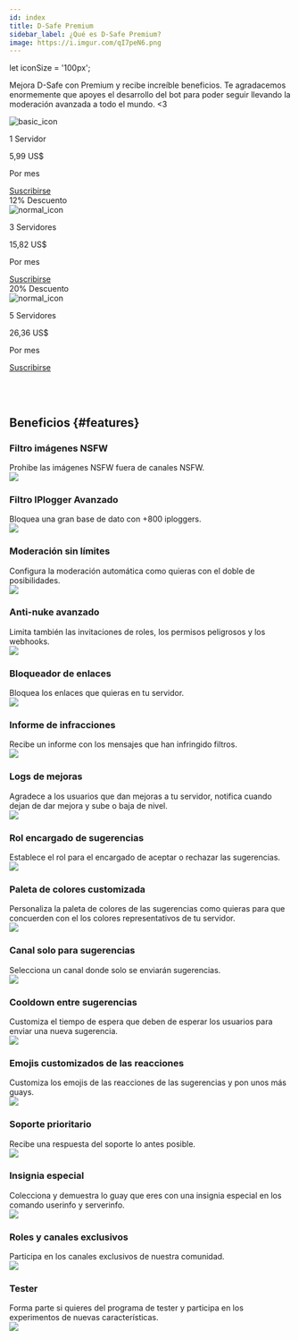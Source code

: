 ```yaml
---
id: index
title: D-Safe Premium
sidebar_label: ¿Qué es D-Safe Premium?
image: https://i.imgur.com/qI7peN6.png
---
```


let iconSize = '100px';

Mejora D-Safe con Premium y recibe increíble beneficios. Te agradacemos enormemente que apoyes el desarrollo del bot para poder seguir llevando la moderación avanzada a todo el mundo. <3

<section class="section_container">
  <article class="price_card">
    <div class="card_icon">
      <img class="price_icon" src={useBaseUrl('/svg/Premium_Tier_1.svg')} style={{ 'padding-bottom': '1rem', width: iconSize, height: iconSize }} alt="basic_icon" />
      <p class="number_server">1 Servidor</p>
    </div>
    <div class="price_container">
      <p class="price_server">5,99 US$</p>
      <p class="per_month">Por mes</p>
    </div>
    <a class="button_subscribe" href="https://sub.discordsafe.com/sub1" type="_blank">Suscribirse</a>
  </article>
  <article class="price_card extra_margin">
    <div class="discount">12% Descuento</div>
    <div class="card_icon">
      <img class="price_icon" src={useBaseUrl('/svg/Premium_Tier_2.svg')} style={{ 'padding-bottom': '1rem', width: iconSize, height: iconSize }} alt="normal_icon" />
      <p class="number_server">3 Servidores</p>
    </div>
    <div class="price_container">
      <p class="price_server">15,82 US$</p>
      <p class="per_month">Por mes</p>
    </div>
    <a class="button_subscribe" href="https://sub.discordsafe.com/sub3" type="_blank">Suscribirse</a>
  </article>
  <article class="price_card extra_margin">
    <div class="discount">20% Descuento</div>
    <div class="card_icon">
      <img class="price_icon" src={useBaseUrl('/svg/Premium_Tier_3.svg')} style={{ 'padding-bottom': '1rem', width: iconSize, height: iconSize }} alt="normal_icon" />
      <p class="number_server">5 Servidores</p>
    </div>
    <div class="price_container">
      <p class="price_server">26,36 US$</p>
      <p class="per_month">Por mes</p>
    </div>
    <a class="button_subscribe" href="https://sub.discordsafe.com/sub5" type="_blank">Suscribirse</a>
  </article>
</section>


<br></br>

## Beneficios {#features}

<div className="discord-blocks">
  <div className="discord-block">
    <h3>Filtro imágenes NSFW</h3>
    <div className="description">Prohibe las imágenes NSFW fuera de canales NSFW.</div>
    <div className="image-wrapper">
      <img src="https://i.imgur.com/CjN6KaE.png" className="image"></img>
    </div>
  </div>
  <div className="discord-block">
    <h3>Filtro IPlogger Avanzado</h3>
    <div className="description">Bloquea una gran base de dato con +800 iploggers.</div>
    <div className="image-wrapper">
      <img src="https://i.imgur.com/2gvRtZR.png" className="image"></img>
    </div>
  </div>
  <div className="discord-block">
    <h3>Moderación sin límites</h3>
    <div className="description">Configura la moderación automática como quieras con el doble de posibilidades.</div>
    <div className="image-wrapper">
      <img src="https://i.imgur.com/VRoclmM.png" className="image"></img>
    </div>
  </div>
  <div className="discord-block">
    <h3>Anti-nuke avanzado</h3>
    <div className="description">Limita también las invitaciones de roles, los permisos peligrosos y los webhooks.</div>
    <div className="image-wrapper">
      <img src="https://i.imgur.com/L2DE8gv.png" className="image"></img>
    </div>
  </div>
  <div className="discord-block">
    <h3>Bloqueador de enlaces</h3>
    <div className="description">Bloquea los enlaces que quieras en tu servidor.</div>
    <div className="image-wrapper">
      <img src="https://i.imgur.com/ZGpIkJ1.png" className="image"></img>
    </div>
  </div>
  <div className="discord-block">
    <h3>Informe de infracciones</h3>
    <div className="description">Recibe un informe con los mensajes que han infringido filtros.</div>
    <div className="image-wrapper">
      <img src="https://i.imgur.com/X6g6cKs.png" className="image"></img>
    </div>
  </div>
  <div className="discord-block">
    <h3>Logs de mejoras</h3>
    <div className="description">Agradece a los usuarios que dan mejoras a tu servidor, notifica cuando dejan de dar mejora y sube o baja de nivel.</div>
    <div className="image-wrapper">
      <img src="https://i.imgur.com/ZjCutJW.png" className="image"></img>
    </div>
  </div>
  <div className="discord-block">
    <h3>Rol encargado de sugerencias</h3>
    <div className="description">Establece el rol para el encargado de aceptar o rechazar las sugerencias.</div>
    <div className="image-wrapper">
      <img src="https://i.imgur.com/wzWHCzP.png" className="image"></img>
    </div>
  </div>
  <div className="discord-block">
    <h3>Paleta de colores customizada</h3>
    <div className="description">Personaliza la paleta de colores de las sugerencias como quieras para que concuerden con el los colores representativos de tu servidor.</div>
    <div className="image-wrapper">
      <img src="https://i.imgur.com/nfv6AlN.png" className="image"></img>
    </div>
  </div>
  <div className="discord-block">
    <h3>Canal solo para sugerencias</h3>
    <div className="description">Selecciona un canal donde solo se enviarán sugerencias.</div>
    <div className="image-wrapper">
      <img src="https://i.imgur.com/BWOyypi.png" className="image"></img>
    </div>
  </div>
  <div className="discord-block">
    <h3>Cooldown entre sugerencias</h3>
    <div className="description">Customiza el tiempo de espera que deben de esperar los usuarios para enviar una nueva sugerencia.</div>
    <div className="image-wrapper">
      <img src="https://i.imgur.com/ownouid.png" className="image"></img>
    </div>
  </div>
  <div className="discord-block">
    <h3>Emojis customizados de las reacciones</h3>
    <div className="description">Customiza los emojis de las reacciones de las sugerencias y pon unos más guays.</div>
    <div className="image-wrapper">
      <img src="https://i.imgur.com/nGFOQv0.png" className="image"></img>
    </div>
  </div>
  <div className="discord-block">
    <h3>Soporte prioritario</h3>
    <div className="description">Recibe una respuesta del soporte lo antes posible.</div>
    <div className="image-wrapper">
      <img src="https://i.imgur.com/Io5OPyN.png" className="image"></img>
    </div>
  </div>
  <div className="discord-block">
    <h3>Insignia especial</h3>
    <div className="description">Colecciona y demuestra lo guay que eres con una insignia especial en los comando userinfo y serverinfo.</div>
    <div className="image-wrapper">
      <img src="https://i.imgur.com/Cl2pkRm.png" className="image"></img>
    </div>
  </div>
  <div className="discord-block">
    <h3>Roles y canales exclusivos</h3>
    <div className="description">Participa en los canales exclusivos de nuestra comunidad.</div>
    <div className="image-wrapper">
      <img src="https://i.imgur.com/IS4ajjd.png" className="image"></img>
    </div>
  </div>
  <div className="discord-block">
    <h3>Tester</h3>
    <div className="description">Forma parte si quieres del programa de tester y participa en los experimentos de nuevas características.</div>
    <div className="image-wrapper">
      <img src="https://i.imgur.com/ZQ1nxwc.png" className="image"></img>
    </div>
  </div>
</div>
